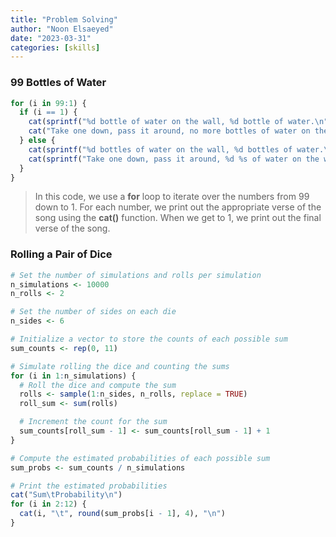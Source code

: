 ```yaml
---
title: "Problem Solving"
author: "Noon Elsaeyed"
date: "2023-03-31"
categories: [skills]
---
```


### 99 Bottles of Water

```r
for (i in 99:1) {
  if (i == 1) {
    cat(sprintf("%d bottle of water on the wall, %d bottle of water.\n", i, i))
    cat("Take one down, pass it around, no more bottles of water on the wall.\n")
  } else {
    cat(sprintf("%d bottles of water on the wall, %d bottles of water.\n", i, i))
    cat(sprintf("Take one down, pass it around, %d %s of water on the wall.\n", i-1, ifelse(i-1 == 1, "bottle", "bottles")))
  }
}

```

> In this code, we use a **for** loop to iterate over the numbers from 99 down to 1. For each number, we print out the appropriate verse of the song using the **cat()** function. When we get to 1, we print out the final verse of the song.

### Rolling a Pair of Dice

```r
# Set the number of simulations and rolls per simulation
n_simulations <- 10000
n_rolls <- 2

# Set the number of sides on each die
n_sides <- 6

# Initialize a vector to store the counts of each possible sum
sum_counts <- rep(0, 11)

# Simulate rolling the dice and counting the sums
for (i in 1:n_simulations) {
  # Roll the dice and compute the sum
  rolls <- sample(1:n_sides, n_rolls, replace = TRUE)
  roll_sum <- sum(rolls)

  # Increment the count for the sum
  sum_counts[roll_sum - 1] <- sum_counts[roll_sum - 1] + 1
}

# Compute the estimated probabilities of each possible sum
sum_probs <- sum_counts / n_simulations

# Print the estimated probabilities
cat("Sum\tProbability\n")
for (i in 2:12) {
  cat(i, "\t", round(sum_probs[i - 1], 4), "\n")
}
```

